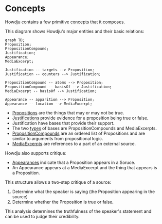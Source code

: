 # Concepts

Howdju contains a few primitive concepts that it composes.

This diagram shows Howdju's major entities and their basic relations:

```mermaid
graph TD;
Proposition;
PropositionCompound;
Justification;
Appearance;
MediaExcerpt;

Justification -- targets --> Proposition;
Justification -- counters --> Justification;

PropositionCompound -- atoms --> Proposition;
PropositionCompound -- basisOf --> Justification;
MediaExcerpt -- basisOf --> Justification;

Appearance -- apparition --> Proposition;
Appearance -- location --> MediaExcerpt;
```

- [Propositions](/concepts/propositions) are the things that may or may not be true.
- [Justifications](/concepts/justifications) provide evidence for a proposition being true or false.
- Justification have bases that provide their support.
- The two [types](/concepts/justifications#basis-types) of bases are PropositionCompounds and MediaExcerpts.
- [PropositionCompounds](/concepts/justifications#propositioncompound-based-justifications) are
  an ordered list of Propositions and are similar to arguments from
  propositional logic.
- [MediaExcerpts](/concepts/media-excerpts) are references to a part of an external source.

Howdju also supports critique:

- [Appearances](/concepts/appearances) indicate that a Proposition appears in a Soruce.
- An Appearance appears at a MediaExcerpt and the thing that appears is a Proposition.

This structure allows a two-step critique of a source:

1. Determine what the speaker is saying (the Proposition appearing in the source)
2. Determine whether the Proposition is true or false.

This analysis determines the truthfulness of the speaker's statement and can be used to judge their credibility.
